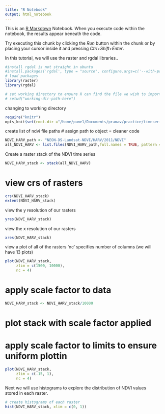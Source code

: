 ```yaml
---
title: "R Notebook"
output: html_notebook
---
```


This is an [R Markdown](http://rmarkdown.rstudio.com) Notebook. When you execute code within the notebook, the results appear beneath the code. 

Try executing this chunk by clicking the *Run* button within the chunk or by placing your cursor inside it and pressing *Ctrl+Shift+Enter*. 

In this tutorial, we will use the raster and rgdal libraries..

```r
#install rgdal is not straight in ubuntu  
#install.packages('rgdal', type = "source", configure.args=c('--with-proj-include=/usr/local/include','--with-proj-lib=/usr/local/lib'))
# load packages
library(raster)
library(rgdal)

# set working directory to ensure R can find the file we wish to import
# setwd("working-dir-path-here")
```

changing to working directory
```r
require("knitr")
opts_knit$set(root.dir ="/home/pune1/Documents/pranav/practice/timeseries/ecology/dataset")
```

create list of ndvi file paths
# assign path to object = cleaner code

```r
NDVI_HARV_path <- "NEON-DS-Landsat-NDVI/HARV/2011/NDVI" 
all_NDVI_HARV <- list.files(NDVI_HARV_path,full.names = TRUE, pattern = ".tif$")
```

Create a raster stack of the NDVI time series
```r
NDVI_HARV_stack <- stack(all_NDVI_HARV)
```

# view crs of rasters
```r
crs(NDVI_HARV_stack)
extent(NDVI_HARV_stack)
```

view the y resolution of our rasters
```R
yres(NDVI_HARV_stack)
```

view the x resolution of our rasters
```R
xres(NDVI_HARV_stack)
```
view a plot of all of the rasters
'nc' specifies number of columns (we will have 13 plots)
```R
plot(NDVI_HARV_stack, 
     zlim = c(1500, 10000), 
     nc = 4)
```


# apply scale factor to data

```R
NDVI_HARV_stack <- NDVI_HARV_stack/10000
```
# plot stack with scale factor applied
# apply scale factor to limits to ensure uniform plottin
```R
plot(NDVI_HARV_stack,
     zlim = c(.15, 1),  
     nc = 4)
```


Next we will use histograms to explore the distribution of NDVI values stored in each raster.

```R
# create histograms of each raster
hist(NDVI_HARV_stack, xlim = c(0, 1))
```





